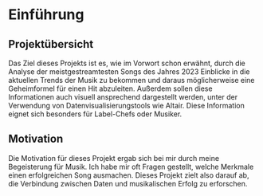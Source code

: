# Einführung

## Projektübersicht

Das Ziel dieses Projekts ist es, wie im Vorwort schon erwähnt, durch die Analyse der meistgestreamtesten Songs des Jahres 2023 Einblicke in die aktuellen Trends der Musik zu bekommen und daraus möglicherweise eine Geheimformel für einen Hit abzuleiten. Außerdem sollen diese Informationen auch visuell ansprechend dargestellt werden, unter der Verwendung von Datenvisualisierungstools wie Altair.
Diese Information eignet sich besonders für Label-Chefs oder Musiker.

## Motivation

Die Motivation für dieses Projekt ergab sich bei mir durch meine Begeisterung für Musik. Ich habe mir oft Fragen gestellt, welche Merkmale einen erfolgreichen Song ausmachen.
Dieses Projekt zielt also darauf ab, die Verbindung zwischen Daten und musikalischen Erfolg zu erforschen.